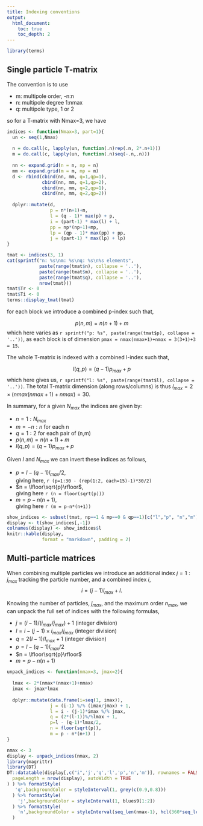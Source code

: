 ```yaml
---
title: Indexing conventions
output:
  html_document:
    toc: true
    toc_depth: 2
---
```


```r
library(terms)
```

## Single particle T-matrix


The convention is to use

- m: multipole order, -n:n
- n: multipole degree 1:nmax
- q: multipole type, 1 or 2

so for a T-matrix with Nmax=3, we have

```r

indices <- function(Nmax=3, part=1){
  un <- seq(1,Nmax)
  
  n = do.call(c, lapply(un, function(.n)rep(.n, 2*.n+1)))
  m = do.call(c, lapply(un, function(.n)seq(-.n,.n)))
  
  nn <- expand.grid(n = n, np = n)
  mm <- expand.grid(m = m, mp = m)
  d <- rbind(cbind(nn, mm, q=1,qp=1),
             cbind(nn, mm, q=1,qp=2),
             cbind(nn, mm, q=2,qp=1),
             cbind(nn, mm, q=2,qp=2))
  
  dplyr::mutate(d, 
                p = n*(n+1)+m, 
                l = (q - 1)* max(p) + p,
                i = (part-1) * max(l) + l,
                pp = np*(np+1)+mp,
                lp = (qp - 1)* max(pp) + pp,
                j = (part-1) * max(lp) + lp)
}

tmat <- indices(3, 1)
cat(sprintf("n: %s\nm: %s\nq: %s\n%s elements",
            paste(range(tmat$n), collapse = '..'), 
            paste(range(tmat$m), collapse = '..'), 
            paste(range(tmat$q), collapse = '..'), 
            nrow(tmat)))
tmat$Tr <- 0
tmat$Ti <- 0
terms::display_tmat(tmat)
```

for each block we introduce a combined p-index such that,

$$
p(n,m) = n(n+1)+m
$$
which here varies as `r sprintf("p: %s", paste(range(tmat$p), collapse = '..'))`, as each block is of dimension `pmax = nmax(nmax+1)+nmax = 3(3+1)+3 = 15`.

The whole T-matrix is indexed with a combined l-index such that,

$$
l(q,p) = (q-1)p_{max} + p 
$$
which here gives us,
`r sprintf("l: %s", paste(range(tmat$l), collapse = '..'))`. The total T-matrix dimension (along rows/columns) is thus $l_{max}=2\times(nmax(nmax+1)+nmax)=30$.

In summary, for a given $N_{max}$ the indices are given by:

- $n=1:N_{max}$
- $m=-n:n$ for each n
- $q=1:2$ for each pair of (n,m)
- $p(n,m) = n(n+1)+m$
- $l(q,p) = (q-1)p_{max} + p$

Given $l$ and $N_{max}$ we can invert these indices as follows,

- $p = l - (q-1)l_{max}/2$,   
giving here, `r (p=1:30 - (rep(1:2, each=15)-1)*30/2)`
- $n = \lfloor\sqrt{p}\rfloor$,   
giving here `r (n = floor(sqrt(p)))`
- $m = p - n(n+1)$,   
giving here `r (m = p-n*(n+1))`

```r
show_indices <- subset(tmat, np==1 & mp==0 & qp==1)[c("l","p", "n","m")]
display <- t(show_indices[,-1])
colnames(display) <- show_indices$l
knitr::kable(display, 
             format = "markdown", padding = 2)
```

## Multi-particle matrices

When combining multiple particles we introduce an additional index $j=1:j_{max}$ tracking the particle number, and a combined index $i$,
$$
i = (j-1) l_{max} + l.
$$

Knowing the number of particles, $j_{max}$, and the maximum order $n_{max}$, we can unpack the full set of indices with the following formulas,

- $j = (i-1) / (i_{max}/j_{max}) + 1$ (integer division)
- $l = i - (j-1)\times i_{max}/j_{max}$ (integer division)
- $q = 2(l-1)/l_{max} + 1$ (integer division)
- $p = l - (q-1)l_{max}/2$
- $n = \lfloor\sqrt{p}\rfloor$
- $m = p - n(n+1)$

```r
unpack_indices <- function(nmax=3, jmax=2){
  
  lmax <- 2*(nmax*(nmax+1)+nmax)
  imax <- jmax*lmax
  
  dplyr::mutate(data.frame(i=seq(1, imax)),
                j = (i-1) %/% (imax/jmax) + 1,
                l = i - (j-1)*imax %/% jmax,
                q = (2*(l-1))%/%lmax + 1,
                p=l - (q-1)*lmax/2,
                n = floor(sqrt(p)),
                m = p - n*(n+1) )
}

nmax <- 3
display <- unpack_indices(nmax, 2)
library(magrittr)
library(DT)
DT::datatable(display[,c("i",'j','q','l','p','n','m')], rownames = FALSE,filter = 'top', options = list(
  pageLength = nrow(display), autoWidth = TRUE
) ) %>% formatStyle(
   'q',backgroundColor = styleInterval(1, grey(c(0.9,0.8)))
  ) %>% formatStyle(
    'j',backgroundColor = styleInterval(1, blues9[1:2])
  ) %>% formatStyle(
    'n',backgroundColor = styleInterval(seq_len(nmax-1), hcl(360*seq_len(nmax)/nmax))
  )
```






